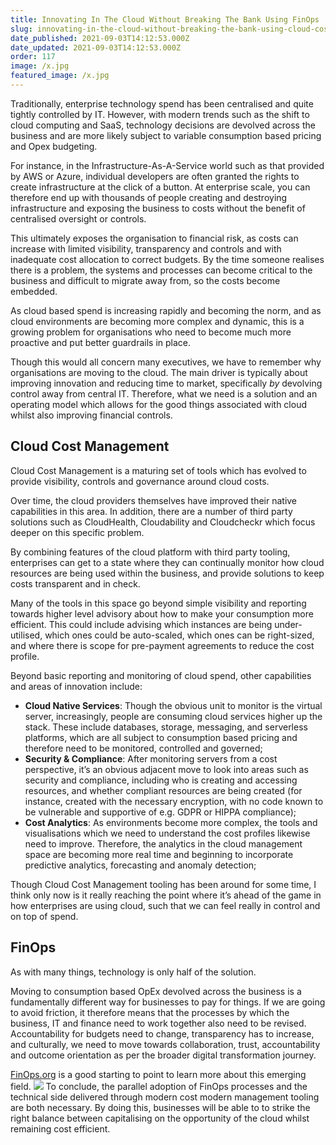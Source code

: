 ```yaml
---
title: Innovating In The Cloud Without Breaking The Bank Using FinOps
slug: innovating-in-the-cloud-without-breaking-the-bank-using-cloud-cost-management-finops
date_published: 2021-09-03T14:12:53.000Z
date_updated: 2021-09-03T14:12:53.000Z
order: 117
image: /x.jpg
featured_image: /x.jpg
---
```


Traditionally, enterprise technology spend has been centralised and quite tightly controlled by IT. However, with modern trends such as the shift to cloud computing and SaaS, technology decisions are devolved across the business and are more likely subject to variable consumption based pricing and Opex budgeting.

For instance, in the Infrastructure-As-A-Service world such as that provided by AWS or Azure, individual developers are often granted the rights to create infrastructure at the click of a button. At enterprise scale, you can therefore end up with thousands of people creating and destroying infrastructure and exposing the business to costs without the benefit of centralised oversight or controls.

This ultimately exposes the organisation to financial risk, as costs can increase with limited visibility, transparency and controls and with inadequate cost allocation to correct budgets. By the time someone realises there is a problem, the systems and processes can become critical to the business and difficult to migrate away from, so the costs become embedded.

As cloud based spend is increasing rapidly and becoming the norm, and as cloud environments are becoming more complex and dynamic, this is a growing problem for organisations who need to become much more proactive and put better guardrails in place.

Though this would all concern many executives, we have to remember why organisations are moving to the cloud. The main driver is typically about improving innovation and reducing time to market, specifically *by* devolving control away from central IT. Therefore, what we need is a solution and an operating model which allows for the good things associated with cloud whilst also improving financial controls.

## Cloud Cost Management

Cloud Cost Management is a maturing set of tools which has evolved to provide visibility, controls and governance around cloud costs.

Over time, the cloud providers themselves have improved their native capabilities in this area. In addition, there are a number of third party solutions such as CloudHealth, Cloudability and Cloudcheckr which focus deeper on this specific problem.

By combining features of the cloud platform with third party tooling, enterprises can get to a state where they can continually monitor how cloud resources are being used within the business, and provide solutions to keep costs transparent and in check.

Many of the tools in this space go beyond simple visibility and reporting towards higher level advisory about how to make your consumption more efficient. This could include advising which instances are being under-utilised, which ones could be auto-scaled, which ones can be right-sized, and where there is scope for pre-payment agreements to reduce the cost profile.

Beyond basic reporting and monitoring of cloud spend, other capabilities and areas of innovation include:

- **Cloud Native Services**: Though the obvious unit to monitor is the virtual server, increasingly, people are consuming cloud services higher up the stack. These include databases, storage, messaging, and serverless platforms, which are all subject to consumption based pricing and therefore need to be monitored, controlled and governed;
- **Security & Compliance**: After monitoring servers from a cost perspective, it’s an obvious adjacent move to look into areas such as security and compliance, including who is creating and accessing resources, and whether compliant resources are being created (for instance, created with the necessary encryption, with no code known to be vulnerable and supportive of e.g. GDPR or HIPPA compliance);
- **Cost Analytics**:  As environments become more complex, the tools and visualisations which we need to understand the cost profiles likewise need to improve. Therefore, the analytics in the cloud management space are becoming more real time and beginning to incorporate predictive analytics, forecasting and anomaly detection;

Though Cloud Cost Management tooling has been around for some time, I think only now is it really reaching the point where it’s ahead of the game in how enterprises are using cloud, such that we can feel really in control and on top of spend.

## FinOps

As with many things, technology is only half of the solution.

Moving to consumption based OpEx devolved across the business is a fundamentally different way for businesses to pay for things. If we are going to avoid friction, it therefore means that the processes by which the business, IT and finance need to work together also need to be revised. Accountability for budgets need to change, transparency has to increase, and culturally, we need to move towards collaboration, trust, accountability and outcome orientation as per the broader digital transformation journey.

[FinOps.org](https://www.finops.org/) is a good starting to point to learn more about this emerging field.
![](https://cdn.substack.com/image/fetch/w_1456,c_limit,f_auto,q_auto:good,fl_progressive:steep/https%3A%2F%2Fbucketeer-e05bbc84-baa3-437e-9518-adb32be77984.s3.amazonaws.com%2Fpublic%2Fimages%2F0f8ba82f-6cf7-45a1-93ad-8e25cedbfb2f_1024x766.png)
To conclude, the parallel adoption of FinOps processes and the technical side delivered through modern cost modern management tooling are both necessary. By doing this, businesses will be able to to strike the right balance between capitalising on the opportunity of the cloud whilst remaining cost efficient.
